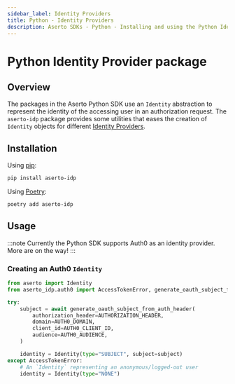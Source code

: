 ```yaml
---
sidebar_label: Identity Providers
title: Python - Identity Providers
description: Aserto SDKs - Python - Installing and using the Python Identity Provider package
---
```


# Python Identity Provider package

## Overview

The packages in the Aserto Python SDK use an `Identity` abstraction to represent the identity of the
accessing user in an authorization request. The `aserto-idp` package provides some utilities that eases
the creation of `Identity` objects for different [Identity Providers](/docs/overview/connections#providers).

## Installation

Using [pip](https://pip.pypa.io):

```sh
pip install aserto-idp
```

Using [Poetry](https://python-poetry.org):

```sh
poetry add aserto-idp
```

## Usage

:::note
Currently the Python SDK supports Auth0 as an identity provider. More are on the way!
:::

### Creating an Auth0 `Identity`

```py
from aserto import Identity
from aserto_idp.auth0 import AccessTokenError, generate_oauth_subject_from_auth_header

try:
    subject = await generate_oauth_subject_from_auth_header(
        authorization_header=AUTHORIZATION_HEADER,
        domain=AUTH0_DOMAIN,
        client_id=AUTH0_CLIENT_ID,
        audience=AUTH0_AUDIENCE,
    )

    identity = Identity(type="SUBJECT", subject=subject)
except AccessTokenError:
    # An `Identity` representing an anonymous/logged-out user
    identity = Identity(type="NONE")
```

